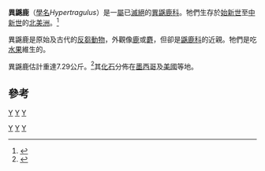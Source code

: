 {{Otheruses|subject=[[異鼷鹿科|異鼷鹿科]]下的異鼷鹿|other=[[原角鹿科|原角鹿科]]下的異鼷鹿|異鼷鹿}}
{{Automatic Taxobox
| taxon = Hypertragulus
| authority = [[愛德華·德林克·科普|Cope]], 1873
| fossil_range= [[始新世|始新世]]至[[中新世|中新世]]
| image = Hypertragulus calcaratus.JPG
| subdivision_ranks = [[種|種]]
| subdivision =
* ''[[Hypertragulus_calcaratus|H. calcaratus]]'' (syn. ''[[Hypertragulus_fontanus|H. fontanus]]'', ''[[Hypertragulus_tricostatus|H. tricostatus]]'')
* ''H. chadronensis''
* ''H. crawfordensis''
* ''H. dakotensis''
* ''H. heikeni''
* ''H. hesperius''
* ''H. minor''
* ''H. minutus''
* ''H. planiceps''
* ''H. quadratus''
* ''H. sequens''
| range_map = Hypertragulus range.png
| range_map_width = 250px
| range_map_caption = 異鼷鹿的[[化石|化石]]分佈地。
}}

'''異鼷鹿'''（[[學名|學名]]''Hypertragulus''）是一[[屬|屬]]已[[滅絕|滅絕]]的[[異鼷鹿科|異鼷鹿科]]。牠們生存於[[始新世|始新世]]至[[中新世|中新世]]的[[北美洲|北美洲]]。<ref>{{Cite web |url=http://paleodb.org/cgi-bin/bridge.pl?action=checkTaxonInfo&taxon_no=42591&is_real_user=1 |title=PaleoBiology Database |accessdate=2010-02-11 |archive-date=2012-10-14 |archive-url=https://web.archive.org/web/20121014040117/http://paleodb.org/cgi-bin/bridge.pl?action=checkTaxonInfo&taxon_no=42591&is_real_user=1 |dead-url=no }}</ref>

異鼷鹿是原始及古代的[[反芻動物|反芻動物]]，外觀像[[鹿|鹿]]或[[麝|麝]]，但卻是[[鼷鹿科|鼷鹿科]]的近親。牠們是吃[[水果|水果]]維生的。

異鼷鹿估計重達7.29公斤。<ref>{{Cite journal en|author=M. Mendoza, C. M. Janis, and P. Palmqvist|year=2006|title=Estimating the body mass of extinct ungulates: a study on the use of multiple regression|journal=Journal of Zoology|volume=270}}</ref>其[[化石|化石]]分佈在[[墨西哥|墨西哥]]及[[美國|美國]]等地。

==參考==
{{reflist}}

{{Taxonbar}}
[[Category:異鼷鹿科|Y]]
[[Category:北美洲史前哺乳動物|Y]]
[[分類:始新世偶蹄目|Y]]
[[分類:漸新世偶蹄目|Y]]
[[分類:中新世偶蹄目|Y]]
[[Category:_1873年描述的分类群|Y]]